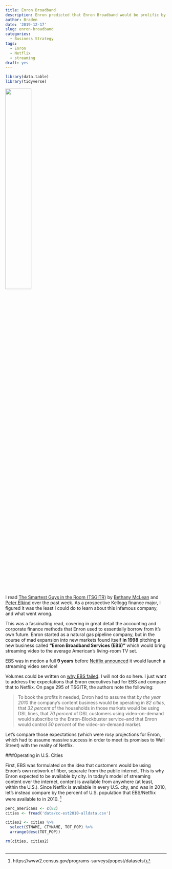 ```yaml
---
title: Enron Broadband
description: Enron predicted that Enron Broadband would be prolific by 2010. How does this compare to where Netflix was at in 2010?
author: Braden
date: '2019-12-17'
slug: enron-broadband
categories:
  - Business Strategy
tags:
  - Enron
  - Netflix
  - streaming
draft: yes
---
```


```r
library(data.table)
library(tidyverse)
```

![](/posts/2019-12-17-enron-broadband_files/Enron-E.png){width=40%}

I read [The Smartest Guys in the Room (TSGITR)](https://www.amazon.com/Smartest-Guys-Room-Amazing-Scandalous/dp/1591840538) by [Bethany McLean](https://en.wikipedia.org/wiki/Bethany_McLean) and [Peter Elkind](https://www.propublica.org/people/peter-elkind) over the past week. As a prospective Kellogg finance major, I figured it was the least I could do to learn about this infamous company, and what went wrong.

This was a fascinating read, covering in great detail the accounting and corporate finance methods that Enron used to essentially borrow from it's own future. Enron started as a natural gas pipeline company, but in the course of mad expansion into new markets found itself **in 1998** pitching a new business called **"Enron Broadband Services (EBS)"** which would bring streaming video to the average American's living-room TV set.

EBS was in motion a full **9 years** before [Netflix announced](https://en.wikipedia.org/wiki/Timeline_of_Netflix) it would launch a streaming video service!

Volumes could be written on [why EBS failed](https://www.quora.com/Why-did-Enrons-bandwidth-trading-business-fail/answer/Stan-Hanks?share=1&srid=XFje). I will not do so here. I just want to address the expectations that Enron executives had for EBS and compare that to Netflix. On page 295 of TSGITR, the authors note the following:

> To book the profits it needed, Enron had to assume that *by the year 2010* the company's content business would be operating in *82 cities,* that *32 percent* of the households in those markets would be using DSL lines, that *70 percent* of DSL customers using video-on-demand would subscribe to the Enron-Blockbuster service--and that Enron would control *50 percent* of the video-on-demand market.

Let's compare those expectations (which were rosy projections for Enron, which had to assume massive success in order to meet its promises to Wall Street) with the reality of Netflix.


###Operating in U.S. Cities

First, EBS was formulated on the idea that customers would be using Enron's own network of fiber, separate from the public internet. This is why Enron expected to be available by city. In today's model of streaming content over the internet, content is available from anywhere (at least, within the U.S.). Since Netflix is available in every U.S. city, and was in 2010, let's instead compare by the percent of U.S. population that EBS/Netflix were available to in 2010. ^[https://www2.census.gov/programs-surveys/popest/datasets/]
```r
perc_americans <- c(82)
cities <- fread('data/cc-est2010-alldata.csv')

cities2 <- cities %>%
  select(STNAME, CTYNAME, TOT_POP) %>%
  arrange(desc(TOT_POP)) 

rm(cities, cities2)
  
```
